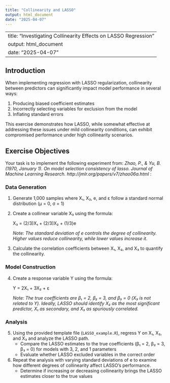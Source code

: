 ```yaml
---
title: "Collinearity and LASSO"
output: html_document
date: "2025-04-07"
---
```

---
title: "Investigating Collinearity Effects on LASSO Regression"
output: html_document
date: "2025-04-07"
---

## Introduction

When implementing regression with LASSO regularization, collinearity between predictors can significantly impact model performance in several ways:

1. Producing biased coefficient estimates
2. Incorrectly selecting variables for exclusion from the model
3. Inflating standard errors

This exercise demonstrates how LASSO, while somewhat effective at addressing these issues under mild collinearity conditions, can exhibit compromised performance under high collinearity scenarios.

## Exercise Objectives

Your task is to implement the following experiment from: *Zhao, P., & Yu, B. (1970, January 1). On model selection consistency of lasso. Journal of Machine Learning Research. http://jmlr.org/papers/v7/zhao06a.html* :

### Data Generation
1. Generate 1,000 samples where X₁, X₂, e, and ε follow a standard normal distribution (μ = 0, σ = 1)
2. Create a collinear variable X₃ using the formula:
   
   X₃ = (2/3)X₁ + (2/3)X₂ + (1/3)e
   
   *Note: The standard deviation of e controls the degree of collinearity. Higher values reduce collinearity, while lower values increase it.*

3. Calculate the correlation coefficients between X₁, X₂, and X₃ to quantify the collinearity.

### Model Construction
4. Create a response variable Y using the formula:
   
   Y = 2X₁ + 3X₂ + ε
   
   *Note: The true coefficients are β₁ = 2, β₂ = 3, and β₃ = 0 (X₃ is not related to Y). Ideally, LASSO should identify X₂ as the most significant predictor, X₁ as secondary, and X₃ as spuriously correlated.*

### Analysis
5. Using the provided template file (`LASSO_example.R`), regress Y on X₁, X₂, and X₃ and analyze the LASSO path.
   - Compare the LASSO estimates to the true coefficients (β₁ = 2, β₂ = 3, β₃ = 0) for models with 3, 2, and 1 parameters
   - Evaluate whether LASSO excluded variables in the correct order

6. Repeat the analysis with varying standard deviations of e to examine how different degrees of collinearity affect LASSO's performance.
   - Determine if increasing or decreasing collinearity brings the LASSO estimates closer to the true values
 

